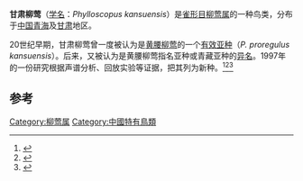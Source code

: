 {{Speciesbox
| status = LC
| status_system = IUCN3.1
| status_ref = <ref>{{cite iucn|url=https://www.iucnredlist.org/details/22732653/0 |title=''Phylloscopus kansuensis'' |author=BirdLife International |author-link=BirdLife International |year=2012 |access-date=26 November 2013|ref=harv}}</ref>
| image = 
| genus = Phylloscopus
| species = kansuensis
| authority = {{tsl|en|Wilhelm Meise|威尔海姆·梅斯|Meise}}, 1933
| range_map = Phylloscopus kansuensis distribution map.png
}}

'''甘肃柳莺'''（[[学名|学名]]：''Phylloscopus kansuensis''）是[[雀形目|雀形目]][[柳莺属|柳莺属]]的一种鸟类，分布于[[中国|中国]][[青海|青海]]及[[甘肃|甘肃]]地区。

20世纪早期，甘肃柳莺曾一度被认为是[[黄腰柳莺|黄腰柳莺]]的一个[[亚种|有效亚种]]（''P. proregulus kansuensis''）。后来，又被认为是黄腰柳莺指名亚种或青藏亚种的[[异名|异名]]。1997年的一份研究根据声谱分析、回放实验等证据，把其列为新种。<ref>{{cite journal| last=Alström |first =Per |coauthors= Urban Olsson, P.R.Colston |year=2010|title=Re-evalation of the taxonomic status of Phylloscopus proregulus kansuensis Meise |journal= Bulletin of British Ornithologists' Club  |volume=117 |issue= |pages=177–193 }}</ref><ref>{{zh-cn}}{{Cite journal|author=朱磊；贾陈喜；孙悦华 |year=2012 |title=中国柳莺属鸟类分类研究进展 |journal=[[动物学杂志|动物学杂志]] |volume=47 |issue=3 |pages=134–146}}</ref><ref>{{zh-cn}}{{Cite journal|author=贾陈喜；孙悦华；毕中霖 |year=2003 |title=中国柳莺属分类现状 |journal=[[动物分类学报|动物分类学报]] |volume=28 |issue=2 |pages=202–209}}</ref>

==参考==
{{reflist}}

{{Taxonbar|from=Q3727617}}

[[Category:柳莺属|Category:柳莺属]]
[[Category:中國特有鳥類|Category:中國特有鳥類]]